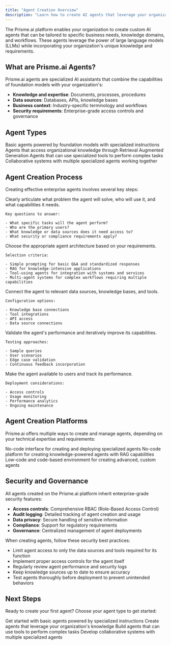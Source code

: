 ```yaml
---
title: "Agent Creation Overview"
description: "Learn how to create AI agents that leverage your organization expertise, documents, and information"
---
```


The Prisme.ai platform enables your organization to create custom AI agents that can be tailored to specific business needs, knowledge domains, and workflows. These agents leverage the power of large language models (LLMs) while incorporating your organization's unique knowledge and requirements.

## What are Prisme.ai Agents?

Prisme.ai agents are specialized AI assistants that combine the capabilities of foundation models with your organization's:

- **Knowledge and expertise**: Documents, processes, procedures
- **Data sources**: Databases, APIs, knowledge bases
- **Business context**: Industry-specific terminology and workflows
- **Security requirements**: Enterprise-grade access controls and governance

## Agent Types

<CardGroup cols="3">
  <Card title="Simple Prompting" icon="message" href="/no-code/simple-prompting-agent">
    Basic agents powered by foundation models with specialized instructions
  </Card>
  <Card title="RAG Agents" icon="database" href="/create-agents/no-code/rag-agent">
    Agents that access organizational knowledge through Retrieval Augmented Generation
  </Card>
  <Card title="Tool-Using Agents" icon="screwdriver-wrench" href="/create-agents/no-code/rag-builtin-tools-agent">
    Agents that can use specialized tools to perform complex tasks
  </Card>
  <Card title="Multi-Agent Systems" icon="users" href="/create-agents/tool-agents/overview">
    Collaborative systems with multiple specialized agents working together
  </Card>
</CardGroup>

## Agent Creation Process

Creating effective enterprise agents involves several key steps:

<Steps>
  <Step title="Define the Agent's Purpose">
    Clearly articulate what problem the agent will solve, who will use it, and what capabilities it needs.

    Key questions to answer:

    - What specific tasks will the agent perform?
    - Who are the primary users?
    - What knowledge or data sources does it need access to?
    - What security or compliance requirements apply?
  </Step>
  <Step title="Select the Agent Type">
    Choose the appropriate agent architecture based on your requirements.

    Selection criteria:

    - Simple prompting for basic Q&A and standardized responses
    - RAG for knowledge-intensive applications
    - Tool-using agents for integration with systems and services
    - Multi-agent systems for complex workflows requiring multiple capabilities
  </Step>
  <Step title="Configure Knowledge and Tools">
    Connect the agent to relevant data sources, knowledge bases, and tools.

    Configuration options:

    - Knowledge base connections
    - Tool integrations
    - API access
    - Data source connections
  </Step>
  <Step title="Test and Refine">
    Validate the agent's performance and iteratively improve its capabilities.

    Testing approaches:

    - Sample queries
    - User scenarios
    - Edge case validation
    - Continuous feedback incorporation
  </Step>
  <Step title="Deploy and Monitor">
    Make the agent available to users and track its performance.

    Deployment considerations:

    - Access controls
    - Usage monitoring
    - Performance analytics
    - Ongoing maintenance
  </Step>
</Steps>

## Agent Creation Platforms

Prisme.ai offers multiple ways to create and manage agents, depending on your technical expertise and requirements:

<CardGroup cols="2">
  <Card title="AI Store" icon="store" href="/products/ai-store/creating-agents">
    No-code interface for creating and deploying specialized agents
  </Card>
  <Card title="AI Knowledge" icon="brain" href="/products/ai-knowledge/overview">
    No-code platform for creating knowledge-powered agents with RAG capabilities
  </Card>
  <Card title="AI Builder" icon="code" href="/products/ai-builder/overview">
    Low-code and code-based environment for creating advanced, custom agents
  </Card>
</CardGroup>

## Security and Governance

All agents created on the Prisme.ai platform inherit enterprise-grade security features:

- **Access controls**: Comprehensive RBAC (Role-Based Access Control)
- **Audit logging**: Detailed tracking of agent creation and usage
- **Data privacy**: Secure handling of sensitive information
- **Compliance**: Support for regulatory requirements
- **Governance**: Centralized management of agent deployments

<Accordion title="Security Best Practices">
  When creating agents, follow these security best practices:

  - Limit agent access to only the data sources and tools required for its function
  - Implement proper access controls for the agent itself
  - Regularly review agent performance and security logs
  - Keep knowledge sources up to date to ensure accuracy
  - Test agents thoroughly before deployment to prevent unintended behaviors
</Accordion>

## Next Steps

Ready to create your first agent? Choose your agent type to get started:

<CardGroup cols="2">
  <Card title="Simple Prompting" icon="message" href="/create-agents/prompt-engineering">
    Get started with basic agents powered by specialized instructions
  </Card>
  <Card title="RAG Agents" icon="database" href="/create-agents/no-code/rag-agent">
    Create agents that leverage your organization's knowledge
  </Card>
  <Card title="Tool-Using Agents" icon="screwdriver-wrench" href="/create-agents/no-code/rag-builtin-tools-agent">
    Build agents that can use tools to perform complex tasks
  </Card>
  <Card title="Multi-Agent Systems" icon="users" href="/create-agents/tool-agents/overview">
    Develop collaborative systems with multiple specialized agents
  </Card>
</CardGroup>